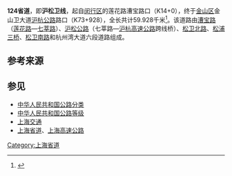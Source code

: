 {{中国省道信息框
|省=上海
|省道编号=124
|起点=[[闵行区|闵行区]][[梅陇镇|梅陇镇]]华一村（莲花路漕宝路口）
|终点=[[金山区_(上海市)|金山区]][[山阳镇|山阳镇]]（杭州湾大道[[沪杭公路|沪杭公路]]路口）
|规划总长度=59.928
|最近通车日期=
}}
'''124省道'''，即'''沪松卫线'''，起自[[闵行区|闵行区]]的莲花路漕宝路口（K14+0），终于[[金山区_(上海市)|金山区]]金山卫大道[[沪杭公路|沪杭公路]]路口（K73+928），全长共计59.928千米<ref name="jtw">{{cite web |author1=上海市交通委员会执法总队 |title=管辖区域 |url=http://jtw.sh.gov.cn/gxqy/index.html |website=上海交通委 |accessdate=2019-02-19 |quote=八支队 9 S124 沪松卫线（G60沪松公路跨线桥至沪杭公路） 36.500 73.928 37.428 …… 十一支队 7 S124 沪松卫线(东起莲花路南至G60沪松公路跨线桥) 14.000 36.500 22.500 |archive-date=2019-02-19 |archive-url=https://web.archive.org/web/20190219142548/http://www.jt.sh.cn/gxqy/index.html |dead-url=no }}</ref>。该道路由[[漕宝路|漕宝路]]（[[莲花路|莲花路]]—[[七莘路|七莘路]]）、[[沪松公路|沪松公路]]（七莘路—[[沪杭高速公路|沪杭高速公路]]跨线桥）、[[松卫北路|松卫北路]]、[[松浦三桥|松浦三桥]]、[[松卫南路|松卫南路]]和杭州湾大道六段道路组成。

== 参考来源 ==
{{reflist}}

== 参见 ==
*[[中华人民共和国公路分类|中华人民共和国公路分类]]
*[[中华人民共和国公路等级|中华人民共和国公路等级]]
*[[上海交通|上海交通]]
*[[上海省道|上海省道]]、[[上海高速公路|上海高速公路]]

{{SH-stub}}
{{Road-stub}}

{{上海高速公路}}
{{上海省道}}

[[Category:上海省道|Category:上海省道]]